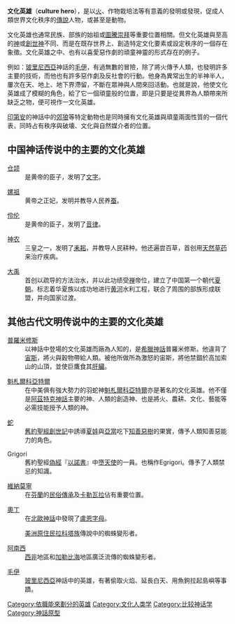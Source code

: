 {{unreferenced|time=2014-05-21T14:35:25+00:00}}
'''文化英雄'''（'''culture hero'''），是以[[火|火]]、作物栽培法等有意義的發明或發現，促成人類世界文化秩序的[[傳說|傳說]]人物，或甚至是動物。

文化英雄也通常民族、部族的始祖或[[圖騰|圖騰崇拜]]等重要位置相關。但文化英雄與至高的[[神|神]]或[[創世神話|創世神]]不同、而是在既存世界上、創造特定文化要素或設定秩序的一個存在象徵。文化英雄之中、也有以喜愛惡作劇的頑童神靈的形式存在的例子。

例如：[[玻里尼西亞|玻里尼西亞]]神話的[[毛伊|毛伊]]，有過無數的冒險，除了將火傳予人類，也發明許多主要的技術，而他也有許多惡作劇及反社會的行動。他身為異常出生的半神半人，屢次在天、地上、地下界滯留，不斷在眾神與人間來回活動。也就是說，他使文化英雄成了模糊的角色，給了它一個頑童般的位置，即是只要是從異界為人類帶來所缺乏之物，便可視作一文化英雄。

[[印第安|印第安]]的神話中的[[郊狼|郊狼]]等特定動物也是同時擁有文化英雄與頑童兩面性質的一個代表，同時占有秩序與破壊、文化與自然媒介者的位置。

== 中国神话传说中的主要的文化英雄 ==

; [[仓颉|仓颉]]
: 是黄帝的臣子，发明了[[汉字|文字]]。

; [[嫘祖|嫘祖]]
: 黄帝之正妃，发明并教导人民养[[蚕|蚕]]。

; [[伶伦|伶伦]]
: 是黄帝的臣子，发明了[[十二律|音律]]。

; [[神农|神农]]
: 三皇之一，发明了[[耒耜|耒耜]]，并教导人民耕种。他还遍尝百草，首创用[[生药|天然草药]]来治疗疾病。

; [[禹|大禹]]
: 首创以疏导的方法治水，并以此功绩受[[禅让|禅]]帝位，建立了中国第一个朝代[[夏朝|夏朝]]。标志着华夏族以成功地进行[[黄河|黄河]]水利工程，联合了周围的部族形成联盟，并向国家过渡。

== 其他古代文明传说中的主要的文化英雄 ==

; [[普羅米修斯|普羅米修斯]]
: 以神話中登場的文化英雄而廠為人知的，是[[希臘神話|希臘神話]]普羅米修斯。他違背了[[宙斯|宙斯]]，將火與穀物帶給人類。被他所做所為激怒的宙斯，將他禁錮於高加索山的山頂，並使巨鷹食其[[肝臟|肝臟]]。

; [[魁札爾科亞特爾|魁札爾科亞特爾]]
: 在中美俱有強大勢力的羽蛇神[[魁札爾科亞特爾|魁札爾科亞特爾]]亦是著名的文化英雄。他不僅是[[阿茲特克神話|阿茲特克神話]]主要的神、人類的創造神、也是將火、農耕、文化、藝能等必需技能授予人類的神。

; [[撒但|蛇]]
: [[舊約聖經|舊約聖經]][[創世記|創世記]]中誘導[[夏娃|夏娃]]與[[亞當|亞當]]吃下[[知善惡樹|知善惡樹]]的果實，傳予人類知善惡能力的角色。

; Grigori
: 舊約聖經[[偽經|偽經]]『[[以諾書|以諾書]]』中[[墮天使|墮天使]]的一員。也稱作Egrigori。傳予了人類禁忌的知識。

; [[維納莫寧|維納莫寧]]
: 在[[芬蘭|芬蘭]]的[[民俗學|民俗傳承]]及[[卡勒瓦拉|卡勒瓦拉]]佔有重要位置。

; [[奧丁|奧丁]]
: 在[[北歐神話|北歐神話]]中發現了[[盧恩字母|盧恩字母]]。

; {{Link-en|伊克托米|Iktomi}}
: [[美洲原住民|美洲原住民]][[拉科塔族|拉科塔族]]傳說中的蜘蛛變形者。

; [[阿南西|阿南西]]
: [[西非|西非]]地區和[[加勒比海|加勒比海]]地區廣泛流傳的蜘蛛變形者。

; [[毛伊|毛伊]]
: [[玻里尼西亞|玻里尼西亞]]神話中的英雄，有著偷取火焰、延長白天、用魚鉤拉起島嶼等事蹟。

{{Culture}}

[[Category:依職能來劃分的英雄|Category:依職能來劃分的英雄]]
[[Category:文化人类学|Category:文化人类学]]
[[Category:比较神话学|Category:比较神话学]]
[[Category:神話原型|Category:神話原型]]